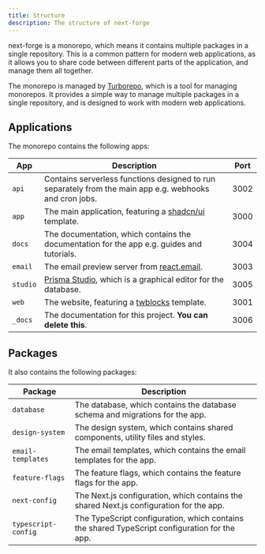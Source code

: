 ```yaml
---
title: Structure
description: The structure of next-forge
---
```


next-forge is a monorepo, which means it contains multiple packages in a single repository. This is a common pattern for modern web applications, as it allows you to share code between different parts of the application, and manage them all together.

The monorepo is managed by [Turborepo](https://turbo.build/repo), which is a tool for managing monorepos. It provides a simple way to manage multiple packages in a single repository, and is designed to work with modern web applications.

## Applications

The monorepo contains the following apps:

| App | Description | Port |
| --- | ----------- | ---- |
| `api` | Contains serverless functions designed to run separately from the main app e.g. webhooks and cron jobs. | 3002 |
| `app` | The main application, featuring a [shadcn/ui](https://ui.shadcn.com/) template. | 3000 |
| `docs` | The documentation, which contains the documentation for the app e.g. guides and tutorials. | 3004 |
| `email` | The email preview server from [react.email](https://react.email/). | 3003 |
| `studio` | [Prisma Studio](https://www.prisma.io/studio), which is a graphical editor for the database. | 3005 |
| `web` | The website, featuring a [twblocks](https://www.twblocks.com/) template. | 3001 |
| `_docs` | The documentation for this project. **You can delete this**. | 3006 |

## Packages

It also contains the following packages:

| Package | Description |
| ------- | ----------- |
| `database` | The database, which contains the database schema and migrations for the app. |
| `design-system` | The design system, which contains shared components, utility files and styles. |
| `email-templates` | The email templates, which contains the email templates for the app. |
| `feature-flags` | The feature flags, which contains the feature flags for the app. |
| `next-config` | The Next.js configuration, which contains the shared Next.js configuration for the app. |
| `typescript-config` | The TypeScript configuration, which contains the shared TypeScript configuration for the app. |
